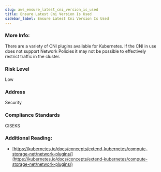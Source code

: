 ```yaml
---
slug: aws_ensure_latest_cni_version_is_used
title: Ensure Latest Cni Version Is Used
sidebar_label: Ensure Latest Cni Version Is Used
---
```


### More Info:

There are a variety of CNI plugins available for Kubernetes. If the CNI in use does not support Network Policies it may not be possible to effectively restrict traffic in the cluster.

### Risk Level

Low

### Address

Security

### Compliance Standards

CISEKS

### Additional Reading:

- [https://kubernetes.io/docs/concepts/extend-kubernetes/compute-storage-net/network-plugins/](https://kubernetes.io/docs/concepts/extend-kubernetes/compute-storage-net/network-plugins/) 

